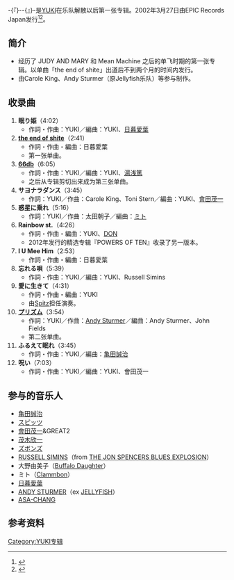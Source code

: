 {{primarysources|time=2016-11-04T02:31:27+00:00}}
{{Infobox Album
|Name={{lang|ja|PRISMIC}}
|Type=[[专辑|专辑]]
|Artist=[[YUKI_(歌手)|YUKI]]
|Released=2002年3月27日
|Recorded=|Genre=[[J-POP|J-POP]]
|Length=
|Label=[[Epic_Records_Japan|Epic Records Japan]]
|Producer=
|Chart position=
*週間3位（[[Oricon公信榜|Oricon公信榜]]）<ref>{{cite web|title=2002.4.8付　アルバムTOP20|url=http://www.geocities.jp/object_ori/020408a.html|accessdate=2016-12-05|publisher=geocities.jp|archive-url=https://web.archive.org/web/20161220084944/http://www.geocities.jp/object_ori/020408a.html|archive-date=2016-12-20|dead-url=yes}}</ref>
*2002年度年間65位（Oricon公信榜）<ref>{{cite web|title=2002年　アルバム年間TOP100|url=http://www.geocities.jp/object_ori/2002a.html|accessdate=2016-12-05|publisher=geocities.jp|archive-url=https://web.archive.org/web/20080108044523/http://www.geocities.jp/object_ori/2002a.html|archive-date=2008-01-08|dead-url=yes}}</ref>
|Last album=
|This album='''PRISMIC'''<br /> （2002年）
|Next album=[[commune_(YUKI专辑)|commune]]<br /> （2003年）
|Misc=
{{Singles
| Name = PRISMIC
| Type = 录音室专辑
| Single 1 = [[the_end_of_shite|the end of shite]]
| Single 1 date = 2002年2月6日
| Single 2 = [[三棱镜_(YUKI的单曲)|プリズム]]
| Single 2 date = 2002年3月6日
| Single 3 = [[66db|66db]]
| Single 3 date = 2002年6月5日
}}}}
-{『}-{{lang|ja|'''PRISMIC'''}}-{』}-是[[YUKI_(歌手)|YUKI]]在乐队{{lang|ja|[[JUDY_AND_MARY|JUDY AND MARY]]}}解散以后第一张专辑。2002年3月27日由EPIC Records Japan发行<ref>{{Cite web|url=http://www.sonymusic.co.jp/Music/Info/YUKI/disco/archive/?ESCL-2300|title=YUKI｜Discography｜PRISMIC|accessdate=2016-11-04|author=|date=|publisher=Epic Records Japan|archive-url=https://web.archive.org/web/20161104142542/http://www.sonymusic.co.jp/Music/Info/YUKI/disco/archive/?ESCL-2300|archive-date=2016-11-04|dead-url=yes}}</ref><ref>{{cite web|url=http://www.oricon.co.jp/prof/256964/products/474868/1/|title=PRISMIC｜YUKI｜ORICON STYLE|accessdate=2016-12-05|publisher=Oricon Style|archive-date=2016-12-20|archive-url=https://web.archive.org/web/20161220055122/http://www.oricon.co.jp/prof/256964/products/474868/1/|dead-url=no}}</ref>。

== 简介 ==
* 经历了 JUDY AND MARY 和 Mean Machine 之后的单飞时期的第一张专辑。以单曲「the end of shite」出道后不到两个月的时间内发行。
* 由Carole King、Andy Sturmer（原Jellyfish乐队）等参与制作。

== 收录曲 ==
# '''眠り姫'''（4:02）
#* 作詞・作曲：YUKI／編曲：YUKI、[[日暮愛葉|日暮愛葉]]
# '''[[the_end_of_shite|the end of shite]]'''（2:41）
#* 作詞・作曲・編曲：日暮愛葉
#* 第一张单曲。
# '''[[66db|66db]]'''（6:05）
#* 作詞・作曲：YUKI／編曲：YUKI、[[湯浅篤|湯浅篤]]
#* 之后从专辑剪切出来成为第三张单曲。
# '''サヨナラダンス'''（3:45）
#* 作詞：YUKI／作曲：Carole King、Toni Stern／編曲：YUKI、[[會田茂一|會田茂一]]
# '''惑星に乗れ'''（5:16）
#* 作詞：YUKI／作曲：太田朝子／編曲：[[クラムボン|ミト]]
# '''Rainbow st.'''（4:26）
#* 作詞・作曲・編曲：YUKI、[[ズボンズ|DON]]
#* 2012年发行的精选专辑『POWERS OF TEN』收录了另一版本。
# '''I U Mee Him'''（2:53）
#* 作詞・作曲・編曲：日暮愛葉
# '''忘れる唄'''（5:39）
#* 作詞・作曲：YUKI／編曲：YUKI、Russell Simins
# '''愛に生きて'''（4:31）
#* 作詞・作曲・編曲：YUKI
#* 由[[Spitz|Spitz]]担任演奏。
# '''[[三棱镜_(YUKI的单曲)|プリズム]]'''（3:54）
#* 作詞：YUKI／作曲：[[アンディ・スターマー|Andy Sturmer]]／編曲：Andy Sturmer、John Fields
#* 第二张单曲。
# '''ふるえて眠れ'''（3:45）
#* 作詞・作曲：YUKI／編曲：[[亀田誠治|亀田誠治]]
# '''呪い'''（7:03）
#* 作詞・作曲：YUKI／編曲：YUKI、會田茂一

== 参与的音乐人 ==
* [[亀田誠治|亀田誠治]]
* [[スピッツ_(バンド)|スピッツ]]
* [[會田茂一|會田茂一]]&GREAT2
* [[茂木欣一|茂木欣一]]
* [[ズボンズ|ズボンズ]]
* [[RUSSELL_SIMINS|RUSSELL SIMINS]]（from [[Jon_spencer_blues_explosion|THE JON SPENCERS BLUES EXPLOSION]]）
* 大野由美子（[[Buffalo_Daughter|Buffalo Daughter]]）
* ミト（[[Clammbon|Clammbon]]）
* [[日暮愛葉|日暮愛葉]]
* [[ANDY_STURMER|ANDY STURMER]]（ex [[JELLYFISH|JELLYFISH]]）
* [[ASA-CHANG|ASA-CHANG]]

== 参考资料 ==
<references />{{YUKI}}

[[Category:YUKI专辑|Category:YUKI专辑]]